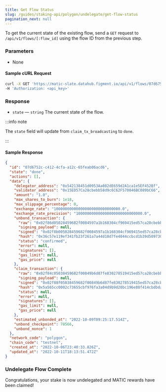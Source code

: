 ```yaml
---
title: Get Flow Status
slug: /guides/staking-api/polygon/undelegate/get-flow-status
pagination_next: null
---
```


To get the current state of the existing flow, send a `GET` request to `/api/v1/flows/[:flow_id]` using the flow ID from the previous step.

### Parameters

- None

#### Sample cURL Request

```bash
curl -X GET 'https://matic-slate.datahub.figment.io/api/v1/flows/07d6752c-c412-4cfa-a12c-65feab06acd6' \
-H 'Authorization: <api_key>'
```

### Response

- `state` &mdash; `string` The current state of the flow.

:::info note

The `state` field will update from `claim_tx_broadcasting` to `done`.

:::

#### Sample Response

```json {3}
{
  "id": "07d6752c-c412-4cfa-a12c-65feab06acd6",
  "state": "done",
  "actions": [],
  "data": {
    "delegator_address": "0x542138451d0953Aa082dE659d2A1ca1e5EF452Bf",
    "validator_address": "0x15ED57Ca28cbebb58d9c6C62F570046BC089bC66",
    "amount": "1.0",
    "max_shares_to_burn": 1e18,
    "max_slippage_percentage": 0,
    "exchange_rate": "100000000000000000000000000000.0",
    "exchange_rate_precision": "100000000000000000000000000000.0",
    "unbond_transaction": {
      "raw": "0x02f86d05028459682f0084597a1b168304cf969415ed57ca28cbebb58d9c6c62f570046bc089bc6680b844c83ec04d0000000000000000000000000000000000000000000000000de0b6b3a76400000000000000000000000000000000000000000000000000000de0b6b3a7640000c0",
      "signing_payload": null,
      "signed": "0x02f8b005028459682f0084597a1b168304cf969415ed57ca28cbebb58d9c6c62f570046bc089bc6680b844c83ec04d0000000000000000000000000000000000000000000000000de0b6b3a76400000000000000000000000000000000000000000000000000000de0b6b3a7640000c001a0f8462149f25c9942852611ea06820bf0b3f588f63aead9702225010b2e80a096a0765feade968806e16f36cadf533d779ceb071f54ca6cf4935f6464302c0873da",
      "hash": "0x36c57e119ef341fb23f261a7a44d10d7fe4044ccbcd1b39d509730ee0b75797c",
      "status": "confirmed",
      "error": null,
      "signatures": [],
      "gas_limit": null,
      "gas_price": null
    },
    "claim_transaction": {
      "raw": "0x02f84c05038459682f00849b6d87fe830278519415ed57ca28cbebb58d9c6c62f570046bc089bc6680a4e97fddc20000000000000000000000000000000000000000000000000000000000000001c0",
      "signing_payload": null,
      "signed": "0x02f88f05038459682f00849b6d87fe830278519415ed57ca28cbebb58d9c6c62f570046bc089bc6680a4e97fddc20000000000000000000000000000000000000000000000000000000000000001c001a0818e02361da6e36a7d0093d385d1f13b0c5e539126023f8a4175ab1a375d0723a0571fabd4f32c978e1b17585f4df52d667ca9bd824204f43db0805a291c635c46",
      "hash": "0x5a565cc0002c73655cbf976fa3a04d9b9d20bc196e88f414cbdbdaed70ab7af6",
      "status": null,
      "error": null,
      "signatures": [],
      "gas_limit": null,
      "gas_price": null
    },
    "estimated_unbonded_at": "2022-10-09T09:25:17.514Z",
    "unbond_checkpoint": 78566,
    "unbond_nonce": 1
  },
  "network_code": "polygon",
  "chain_code": "testnet",
  "created_at": "2022-10-06T23:40:33.826Z",
  "updated_at": "2022-10-11T18:13:51.472Z"
}
```

### Undelegate Flow Complete

Congratulations, your stake is now undelegated and MATIC rewards have been claimed!
